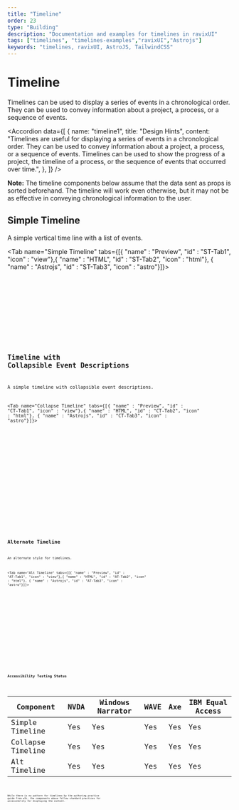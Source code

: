```yaml
---
title: "Timeline"
order: 23
type: "Building"
description: "Documentation and examples for timelines in ravixUI"
tags: ["timelines", "timelines-examples","ravixUI","Astrojs"]
keywords: "timelines, ravixUI, AstroJS, TailwindCSS"
---
```



# Timeline

Timelines can be used to display a series of events in a chronological order. They can be used to convey information about a project, a process, or a sequence of events.

<Accordion
  data={[
    {
      name: "timeline1",
      title: "Design Hints",
      content:
        "Timelines are useful for displaying a series of events in a chronological order. They can be used to convey information about a project, a process, or a sequence of events. Timelines can be used to show the progress of a project, the timeline of a process, or the sequence of events that occurred over time.",
    },
  ]}
/>

**Note:** The timeline components below assume that the data sent as props is sorted beforehand. The timeline will work even otherwise, but it may not be as effective in conveying chronological information to the user.

## Simple Timeline

A simple vertical time line with a list of events.

<Tab name="Simple Timeline" tabs={[{ "name" : "Preview", "id" : "ST-Tab1", "icon" : "view"},{ "name" : "HTML", "id" : "ST-Tab2", "icon" : "html"}, { "name" : "Astrojs", "id" : "ST-Tab3", "icon" : "astro"}]}>

<section
  id="ST-Tab1-panel"
  role="tabpanel"
  data-role="tabpanel"
  aria-labelledby="ST-Tab1"
>
  <div class="p-2">
    <SimpleTimeline />
  </div>
</section>

<section id ="ST-Tab2-panel" role="tabpanel" data-role="tabpanel" aria-labelledby="ST-Tab2" class="hidden">

<Code code={SimpleTimelineCode} lang="html" wrap="true" data-pagefind-ignore />

</section>

<section id ="ST-Tab3-panel" role="tabpanel" data-role="tabpanel" aria-labelledby="ST-Tab3" class="hidden">

<Code
  code={SimpleTimelineCodeAstro}
  lang="astro"
  title="SimpleTimeline.astro"
  wrap="true"
  data-pagefind-ignore
/>

</section>

</Tab>

## Timeline with Collapsible Event Descriptions

A simple timeline with collapsible event descriptions.

<Tab name="Collapse Timeline" tabs={[{ "name" : "Preview", "id" : "CT-Tab1", "icon" : "view"},{ "name" : "HTML", "id" : "CT-Tab2", "icon" : "html"}, { "name" : "Astrojs", "id" : "CT-Tab3", "icon" : "astro"}]}>

<section
  id="CT-Tab1-panel"
  role="tabpanel"
  data-role="tabpanel"
  aria-labelledby="CT-Tab1"
>
  <div class="p-2">
    <CollapseTimeline />
  </div>
</section>

<section id ="CT-Tab2-panel" role="tabpanel" data-role="tabpanel" aria-labelledby="CT-Tab2" class="hidden">

<Code
  code={CollapseTimelineCode}
  lang="html"
  wrap="true"
  data-pagefind-ignore
/>

</section>

<section id ="CT-Tab3-panel" role="tabpanel" data-role="tabpanel" aria-labelledby="CT-Tab3" class="hidden">

<Code
  code={CollapseTimelineCodeAstro}
  lang="astro"
  title="CollapseTimeline.astro"
  wrap="true"
  data-pagefind-ignore
/>

</section>

</Tab>

## Alternate Timeline

An alternate style for timelines.

<Tab name="Alt Timeline" tabs={[{ "name" : "Preview", "id" : "AT-Tab1", "icon" : "view"},{ "name" : "HTML", "id" : "AT-Tab2", "icon" : "html"}, { "name" : "Astrojs", "id" : "AT-Tab3", "icon" : "astro"}]}>

<section
  id="AT-Tab1-panel"
  role="tabpanel"
  data-role="tabpanel"
  aria-labelledby="AT-Tab1"
>
  <div class="p-2">
    <AltTimeline />
  </div>
</section>

<section id ="AT-Tab2-panel" role="tabpanel" data-role="tabpanel" aria-labelledby="AT-Tab2" class="hidden">

<Code code={AltTimelineCode} lang="html" wrap="true" data-pagefind-ignore />

</section>

<section id ="AT-Tab3-panel" role="tabpanel" data-role="tabpanel" aria-labelledby="AT-Tab3" class="hidden">

<Code
  code={AltTimelineCodeAstro}
  lang="astro"
  title="AltTimeline.astro"
  wrap="true"
  data-pagefind-ignore
/>

</section>

</Tab>

## Accessibility Testing Status

<TableWrapper>

| Component         | NVDA | Windows Narrator | WAVE | Axe | IBM Equal Access |
| ----------------- | ---- | ---------------- | ---- | --- | ---------------- |
| Simple Timeline   | Yes  | Yes              | Yes  | Yes | Yes              |
| Collapse Timeline | Yes  | Yes              | Yes  | Yes | Yes              |
| Alt Timeline      | Yes  | Yes              | Yes  | Yes | Yes              |

</TableWrapper>

While there is no pattern for timelines by the authoring practice guide from w3c, the components above follow standard practices for accessibility for displaying the content.
